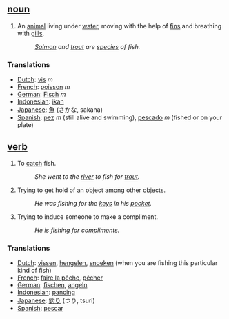 ==  [[noun]] ==
#An [[animal]] living under [[water]], moving with the help of [[fin]]s and breathing with [[gill]]s.
#:''[[Salmon]] and [[trout]] are [[species]] of fish.''

===Translations===
*[[Dutch]]: [[vis]] ''m''
*[[French]]: [[poisson]] ''m''
*[[German]]: [[Fisch]] ''m''
*[[Indonesian]]: [[ikan]]
*[[Japanese]]: [[魚]] (さかな, sakana)
*[[Spanish]]: [[pez]] ''m'' (still alive and swimming), [[pescado]] ''m'' (fished or on your plate)

== [[verb]] ==
#To [[catch]] fish.
#:''She went to the [[river]] to fish for [[trout]].''
#Trying to get hold of an object among other objects.
#:''He was fishing for the [[key]]s in his [[pocket]].''
#Trying to induce someone to make a compliment.
#:''He is fishing for compliments.''

===Translations===
*[[Dutch]]: [[vissen]], [[hengelen]], [[snoeken]] (when you are fishing this particular kind of fish)
*[[French]]: [[faire la pêche]], [[pêcher]]
*[[German]]: [[fischen]], [[angeln]]
*[[Indonesian]]: [[pancing]]
*[[Japanese]]: [[釣り]] (つり, tsuri)
*[[Spanish]]: [[pescar]]